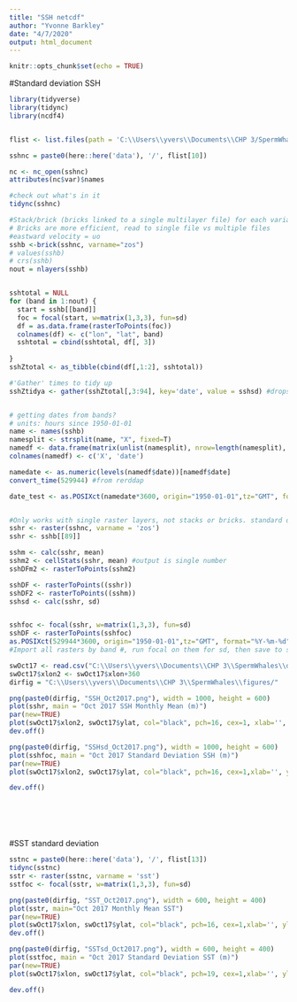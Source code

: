 ```yaml
---
title: "SSH netcdf"
author: "Yvonne Barkley"
date: "4/7/2020"
output: html_document
---
```


```r
knitr::opts_chunk$set(echo = TRUE)
```


#Standard deviation SSH
```r
library(tidyverse)
library(tidync)
library(ncdf4)


flist <- list.files(path = 'C:\\Users\\yvers\\Documents\\CHP 3/SpermWhales/data', pattern = "^.*\\.(nc|NC|Nc|Nc)$")

sshnc = paste0(here::here('data'), '/', flist[10])

nc <- nc_open(sshnc)
attributes(nc$var)$names

#check out what's in it
tidync(sshnc)

#Stack/brick (bricks linked to a single multilayer file) for each variable, uo, vo, zos
# Bricks are more efficient, read to single file vs multiple files 
#eastward velocity = uo
sshb <-brick(sshnc, varname="zos") 
# values(sshb)
# crs(sshb)
nout = nlayers(sshb)


sshtotal = NULL
for (band in 1:nout) {
  start = sshb[[band]]
  foc = focal(start, w=matrix(1,3,3), fun=sd)
  df = as.data.frame(rasterToPoints(foc))
  colnames(df) <- c("lon", "lat", band)
  sshtotal = cbind(sshtotal, df[, 3])
  
}
sshZtotal <- as_tibble(cbind(df[,1:2], sshtotal))

#'Gather' times to tidy up
sshZtidya <- gather(sshZtotal[,3:94], key='date', value = sshsd) #drops lat & lon


# getting dates from bands?
# units: hours since 1950-01-01
name <- names(sshb)
namesplit <- strsplit(name, "X", fixed=T)
namedf <- data.frame(matrix(unlist(namesplit), nrow=length(namesplit), byrow=TRUE))
colnames(namedf) <- c('X', 'date')

namedate <- as.numeric(levels(namedf$date))[namedf$date]
convert_time(529944) #from rerddap

date_test <- as.POSIXct(namedate*3600, origin="1950-01-01",tz="GMT", format="%Y-%m-%d") 


#Only works with single raster layers, not stacks or bricks. standard deviation using 3x3 pixels
sshr <- raster(sshnc, varname = 'zos')
sshr <- sshb[[89]]

sshm <- calc(sshr, mean)
sshm2 <- cellStats(sshr, mean) #output is single number
sshDFm2 <- rasterToPoints(sshm2)

sshDF <- rasterToPoints((sshr))
sshDF2 <- rasterToPoints((sshm))
sshsd <- calc(sshr, sd)


sshfoc <- focal(sshr, w=matrix(1,3,3), fun=sd)
sshDF <- rasterToPoints(sshfoc)
as.POSIXct(529944*3600, origin="1950-01-01",tz="GMT", format="%Y-%m-%d") 
#Import all rasters by band #, run focal on them for sd, then save to spdf

swOct17 <- read.csv("C:\\Users\\yvers\\Documents\\CHP 3\\SpermWhales\\data/Spermies_Oct2017.csv", header=TRUE)
swOct17$xlon2 <- swOct17$xlon+360
dirfig = "C:\\Users\\yvers\\Documents\\CHP 3\\SpermWhales\\figures/"

png(paste0(dirfig, "SSH_Oct2017.png"), width = 1000, height = 600)
plot(sshr, main = "Oct 2017 SSH Monthly Mean (m)")
par(new=TRUE)
plot(swOct17$xlon2, swOct17$ylat, col="black", pch=16, cex=1, xlab='', ylab='', axes=F)
dev.off()

png(paste0(dirfig, "SSHsd_Oct2017.png"), width = 1000, height = 600)
plot(sshfoc, main = "Oct 2017 Standard Deviation SSH (m)")
par(new=TRUE)
plot(swOct17$xlon2, swOct17$ylat, col="black", pch=16, cex=1,xlab='', ylab='', axes=F)

dev.off()







```

#SST standard deviation
```r
sstnc = paste0(here::here('data'), '/', flist[13])
tidync(sstnc)
sstr <- raster(sstnc, varname = 'sst')
sstfoc <- focal(sstr, w=matrix(1,3,3), fun=sd)

png(paste0(dirfig, "SST_Oct2017.png"), width = 600, height = 400)
plot(sstr, main="Oct 2017 Monthly Mean SST")
par(new=TRUE)
plot(swOct17$xlon, swOct17$ylat, col="black", pch=16, cex=1,xlab='', ylab='', axes=F)
dev.off()

png(paste0(dirfig, "SSTsd_Oct2017.png"), width = 600, height = 400)
plot(sstfoc, main = "Oct 2017 Standard Deviation SST (m)")
par(new=TRUE)
plot(swOct17$xlon, swOct17$ylat, col="black", pch=19, cex=1,xlab='', ylab='', axes=F)

dev.off()







```

